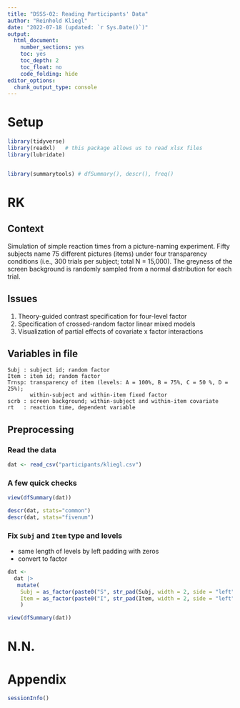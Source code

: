 ```yaml
---
title: "DSSS-02: Reading Participants' Data"
author: "Reinhold Kliegl"
date: "2022-07-18 (updated: `r Sys.Date()`)"
output:
  html_document:
    number_sections: yes
    toc: yes
    toc_depth: 2
    toc_float: no
    code_folding: hide
editor_options: 
  chunk_output_type: console
---
```


# Setup

```r
library(tidyverse)
library(readxl)   # this package allows us to read xlsx files
library(lubridate)


library(summarytools) # dfSummary(), descr(), freq()
```

# RK

## Context
Simulation of simple reaction times from a picture-naming experiment. Fifty subjects name  75 different pictures (items) under four transparency conditions (i.e., 300 trials per subject; total N = 15,000). The greyness of the screen background is randomly sampled from a normal distribution for each trial. 

## Issues
1. Theory-guided contrast specification for four-level factor
2. Specification of crossed-random factor linear mixed models
3. Visualization of partial effects of covariate x factor interactions

## Variables in file
    Subj : subject id; random factor
    Item : item id; random factor
    Trnsp: transparency of item (levels: A = 100%, B = 75%, C = 50 %, D = 25%); 
           within-subject and within-item fixed factor
    scrb : screen background; within-subject and within-item covariate
    rt   : reaction time, dependent variable

## Preprocessing

### Read the data

```r
dat <- read_csv("participants/kliegl.csv")
```

### A few quick checks

```r
view(dfSummary(dat))

descr(dat, stats="common")  
descr(dat, stats="fivenum") 
```

### Fix `Subj` and `Item` type and levels

+ same length of levels by left padding with zeros
+ convert to factor

```r
dat <- 
  dat |> 
   mutate(
    Subj = as_factor(paste0("S", str_pad(Subj, width = 2, side = "left", pad = "0"))),
    Item = as_factor(paste0("I", str_pad(Item, width = 2, side = "left", pad = "0")))
    )

view(dfSummary(dat))
```

# N.N.


# Appendix

```r
sessionInfo()
```

